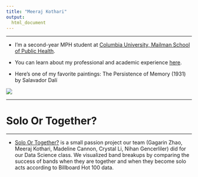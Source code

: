 ```yaml
---
title: "Meeraj Kothari"
output: 
  html_document
---
```


---

* I'm a second-year MPH student at [Columbia University, Mailman School of Public Health](https://www.mailman.columbia.edu). 

* You can learn about my professional and academic experience [here](about.html).

* Here's one of my favorite paintings: The Persistence of Memory (1931) by Salavador Dalí

<img src="images/dali.jpg">

---

# Solo Or Together? 

---

* [Solo Or Together?](https://gagarinzhao.github.io/billboard_band_breakups/) is a small passion project our team (Gagarin Zhao, Meeraj Kothari, Madeline Cannon, Crystal Li, Nihan Gencerliler) did for our Data Science class. We visualized band breakups by comparing the success of bands when they are together and when they become solo acts according to Billboard Hot 100 data. 